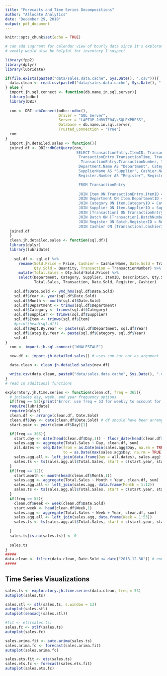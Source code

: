 ```yaml
---
title: "Forecasts and Time Series Decompositions"
author: "Allocate Analytics"
date: "December 29, 2018"
output: pdf_document
---
```


```r
knitr::opts_chunk$set(echo = TRUE)

# can add sugrrant for calendar view of hourly data since it's exploratory
# weekly would also be helpful for inventory I suspect

library(fpp2)
library(dplyr)
library(lubridate)

if(file.exists(paste0("data/sales.data.cache", Sys.Date(), ".csv"))){
  data.clean <- read.csv(paste0("data/sales.data.cache", Sys.Date(), ".csv"), stringsAsFactor = FALSE)
} else {
  import.jh.sql.connect <- function(db.name.in.sql.server){
  library(odbc)
  library(DBI)
  
  con <- DBI::dbConnect(odbc::odbc(),
                        Driver = "SQL Server",
                        Server = "LAPTOP-JHRVTF04\\SQLEXPRESS",
                        Database = db.name.in.sql.server,
                        Trusted_Connection = "True")
  con
}
  import.jh.detailed.sales <- function(){
  joined.df <- DBI::dbGetQuery(con,'
                                SELECT TransactionEntry.ItemID, TransactionEntry.Price, 
                                 TransactionEntry.TransactionTime, TransactionEntry.Quantity, 
                                  TransactionEntry.TransactionNumber, Item.Description, 
                                 Department.Name AS "Department", Category.Name AS "Category", 
                                 SupplierName AS "Supplier", Cashier.Name AS "CashierName", 
                                 Register.Number AS "Register", Register.Description AS "RegLocation"

                                 FROM TransactionEntry
                                 
                                 JOIN Item ON TransactionEntry.ItemID = Item.ID
                                 JOIN Department ON Item.DepartmentID = Department.ID
                                 JOIN Category ON Item.CategoryID = Category.ID
                                 JOIN Supplier ON Item.SupplierID = Supplier.ID
                                 JOIN [Transaction] ON TransactionEntry.TransactionNumber = [Transaction].TransactionNumber
                                 JOIN Batch ON [Transaction].BatchNumber = Batch.BatchNumber
                                 JOIN Register ON Batch.RegisterID = Register.ID
                                 JOIN Cashier ON [Transaction].CashierID = Cashier.ID')
  joined.df
  }
  clean.jh.detailed.sales <- function(sql.df){
  library(dplyr)
  library(lubridate)
    
    sql.df <- sql.df %>%
      rename(Sold.Price = Price, Cashier = CashierName, Date.Sold = TransactionTime,
             Qty.Sold = Quantity, Transaction = TransactionNumber) %>%
      mutate(Total.Sales = Qty.Sold*Sold.Price) %>%
      select(Department, Category, Supplier, ItemID, Description, Qty.Sold, Sold.Price, 
             Total.Sales, Transaction, Date.Sold, Register, Cashier)
    
    sql.df$Date.Sold <- ymd_hms(sql.df$Date.Sold)
    sql.df$Year <- year(sql.df$Date.Sold)
    sql.df$Month <- month(sql.df$Date.Sold)
    sql.df$Department <- trimws(sql.df$Department)
    sql.df$Category <- trimws(sql.df$Category)
    sql.df$Supplier <- trimws(sql.df$Supplier)
    sql.df$Item <- trimws(sql.df$Item)
    #print(head(sql.df))
    sql.df$Dept.By.Year <- paste(sql.df$Department, sql.df$Year)
    sql.df$Categ.By.Year <- paste(sql.df$Category, sql.df$Year)
    sql.df
}
  con <- import.jh.sql.connect("WHALESTALE")

  new.df <- import.jh.detailed.sales() # uses con but not as argument

  data.clean <- clean.jh.detailed.sales(new.df)

  write.csv(data.clean, paste0("data/sales.data.cache", Sys.Date(), ".csv"), row.names = FALSE)
}
# read in additional functions

exploratory.jh.time.series <- function(clean.df, freq = 365){
  # includes day, week, and year frequency options
  if(freq == 52){print("Error: use freq = 53 for weekly to account for partial week at EOY")}
  require(lubridate)
  require(dplyr)
  clean.df <- arrange(clean.df, Date.Sold)
  clean.df$Day <- date(clean.df$Date.Sold) # df should have been arranged in cleaning step but doing it here too in case not
  start.year <- year(clean.df$Day)[1]

  if(freq == 365){
    start.day <- date(head(clean.df$Day,1)) - floor_date(head(clean.df$Day,1), unit = "year")+1 # subtracts earliest day from first day of year plus one
    sales.agg <- aggregate(Total.Sales ~ Day, clean.df, sum)
    all.dates <- seq.Date(from = as.Date(min(sales.agg$Day, na.rm = TRUE)), 
                          to = as.Date(max(sales.agg$Day, na.rm = TRUE)),by = 1)
    sales.agg.all <- left_join(data.frame(Day = all.dates), sales.agg)
    sales.ts <- ts(sales.agg.all$Total.Sales, start = c(start.year, start.day), frequency = 365)
  }
  if(freq == 12){
    start.month <- month(head(clean.df$Month,1))
    sales.agg <- aggregate(Total.Sales ~ Month + Year, clean.df, sum)
    sales.agg.all <- left_join(sales.agg, data.frame(Month = 1:12))
    sales.ts <- ts(sales.agg.all$Total.Sales, start = c(start.year, start.month), frequency = 12)
  }
  if(freq == 53){
    clean.df$Week <- week(clean.df$Date.Sold)
    start.week <- head(clean.df$Week,1)
    sales.agg <- aggregate(Total.Sales ~ Week + Year, clean.df, sum)
    sales.agg.all <- left_join(sales.agg, data.frame(Week = 1:53))
    sales.ts <- ts(sales.agg.all$Total.Sales, start = c(start.year, start.week), frequency = 53)
    
  }
  sales.ts[is.na(sales.ts)] <- 0
  
  sales.ts
}
#####
data.clean <- filter(data.clean, Date.Sold <= date("2018-12-30")) # end of last full week of the year
#####
```

## Time Series Visualizations
```r
sales.ts <- exploratory.jh.time.series(data.clean, freq = 53)
autoplot(sales.ts)

```


```r

sales.stl <- stl(sales.ts, s.window = 13)
autoplot(sales.stl)
autoplot(seasadj(sales.stl))
```


```r
#fit <- ets(sales.ts)
sales.fc <- stlf(sales.ts)
autoplot(sales.fc)
```

```r
sales.arima.fit <- auto.arima(sales.ts)
sales.arima.fc <- forecast(sales.arima.fit)
autoplot(sales.arima.fc)

sales.ets.fit <- ets(sales.ts)
sales.ets.fc <- forecast(sales.ets.fit)
autoplot(sales.ets.fc)

```
